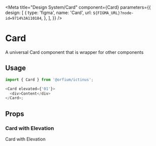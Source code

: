 
<Meta
  title="Design System/Card"
  component={Card}
  parameters={{
    design: [
      {
        type: 'figma',
        name: 'Card',
        url: `${FIGMA_URL}?node-id=9714%3A110184`,
      },
    ],
  }}
/>

# Card

A universal Card component that is wrapper for other components

## Usage

```js
import { Card } from '@orfium/ictinus';

<Card elevated={'01'}>
  <div>Content</div>
</Card>;
```

## Props

<ArgTypes of={Card} />

### Card with Elevation

Card with Elevation

<Canvas>
  <Story name="Card with elevation">
    <Stack>
      <CardShowcase
        elevated={select('elevated', [undefined, '01', '02', '03', '04'], '01')}
        isTransparent={boolean('isTransparent', false)}
        radius={select('radius', [
          undefined,
          '0',
          '1',
          '2',
          '3',
          '4',
          '5',
          '6',
          '7',
          '8',
          '9',
          '10',
          '11',
          '12',
        ])}
      />
    </Stack>
  </Story>
</Canvas>
